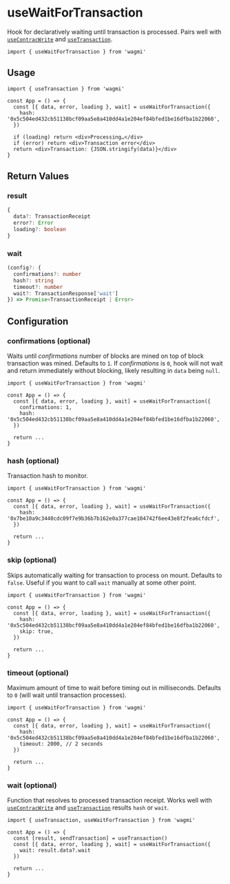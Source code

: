 # useWaitForTransaction

Hook for declaratively waiting until transaction is processed. Pairs well with [`useContracWrite`](/docs/hooks/useContracWrite) and [`useTransaction`](/docs/hooks/useTransaction).

```tsx
import { useWaitForTransaction } from 'wagmi'
```

## Usage

```tsx
import { useTransaction } from 'wagmi'

const App = () => {
  const [{ data, error, loading }, wait] = useWaitForTransaction({
    hash: '0x5c504ed432cb51138bcf09aa5e8a410dd4a1e204ef84bfed1be16dfba1b22060',
  })

  if (loading) return <div>Processing…</div>
  if (error) return <div>Transaction error</div>
  return <div>Transaction: {JSON.stringify(data)}</div>
}
```

## Return Values

### result

```ts
{
  data?: TransactionReceipt
  error?: Error
  loading?: boolean
}
```

### wait

```ts
(config?: {
  confirmations?: number
  hash?: string
  timeout?: number
  wait?: TransactionResponse['wait']
}) => Promise<TransactionReceipt | Error>
```

## Configuration

### confirmations (optional)

Waits until _confirmations_ number of blocks are mined on top of block transaction was mined. Defaults to `1`. If _confirmations_ is `0`, hook will not wait and return immediately without blocking, likely resulting in `data` being `null`.

```tsx highlight='5'
import { useWaitForTransaction } from 'wagmi'

const App = () => {
  const [{ data, error, loading }, wait] = useWaitForTransaction({
    confirmations: 1,
    hash: '0x5c504ed432cb51138bcf09aa5e8a410dd4a1e204ef84bfed1be16dfba1b22060',
  })

  return ...
}
```

### hash (optional)

Transaction hash to monitor.

```tsx highlight='5'
import { useWaitForTransaction } from 'wagmi'

const App = () => {
  const [{ data, error, loading }, wait] = useWaitForTransaction({
    hash: '0x7be10a9c3440cdc09f7e9b36b7b162e0a377cae104742f6ee43e8f2fea6cfdcf',
  })

  return ...
}
```

### skip (optional)

Skips automatically waiting for transaction to process on mount. Defaults to `false`. Useful if you want to call `wait` manually at some other point.

```tsx highlight='6'
import { useWaitForTransaction } from 'wagmi'

const App = () => {
  const [{ data, error, loading }, wait] = useWaitForTransaction({
    hash: '0x5c504ed432cb51138bcf09aa5e8a410dd4a1e204ef84bfed1be16dfba1b22060',
    skip: true,
  })

  return ...
}
```

### timeout (optional)

Maximum amount of time to wait before timing out in milliseconds. Defaults to `0` (will wait until transaction processes).

```tsx highlight='5'
import { useWaitForTransaction } from 'wagmi'

const App = () => {
  const [{ data, error, loading }, wait] = useWaitForTransaction({
    hash: '0x5c504ed432cb51138bcf09aa5e8a410dd4a1e204ef84bfed1be16dfba1b22060',
    timeout: 2000, // 2 seconds
  })

  return ...
}
```

### wait (optional)

Function that resolves to processed transaction receipt. Works well with [`useContracWrite`](/docs/hooks/useContracWrite) and [`useTransaction`](/docs/hooks/useTransaction) results `hash` or `wait`.

```tsx highlight='6'
import { useTransaction, useWaitForTransaction } from 'wagmi'

const App = () => {
  const [result, sendTransaction] = useTransaction()
  const [{ data, error, loading }, wait] = useWaitForTransaction({
    wait: result.data?.wait
  })

  return ...
}
```
